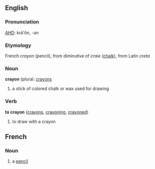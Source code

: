 ==English==

===Pronunciation===
[[w:AHD|AHD]]: krā'ŏn, -ən

===Etymology===
French ''crayon'' (pencil), from diminutive of ''craie'' ([[chalk]]), from Latin ''creta''

===Noun===
'''crayon''' (plural: [[crayons]]
# a stick of colored chalk or wax used for drawing

===Verb===
'''to crayon''' ([[crayons]], [[crayoning]], [[crayoned]])
# to draw with a crayon

==French==

===Noun===
# a [[pencil]]
